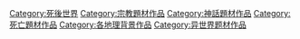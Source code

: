[[Category:死後世界|Category:死後世界]]
[[Category:宗教題材作品|Category:宗教題材作品]]
[[Category:神話題材作品|Category:神話題材作品]]
[[Category:死亡題材作品|Category:死亡題材作品]]
[[Category:各地理背景作品|Category:各地理背景作品]]
[[Category:异世界题材作品|Category:异世界题材作品]]